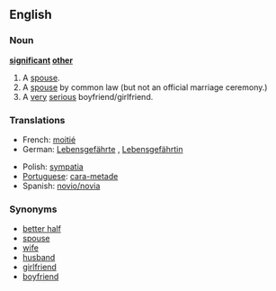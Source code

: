 ==English==

===Noun===
'''[[significant]] [[other]]'''
# A [[spouse]].
# A [[spouse]] by common law (but not an official marriage ceremony.)
# A [[very]] [[serious]] boyfriend/girlfriend.

===Translations===
{{top}}
*French: [[moitié]] {{f}}
*German: [[Lebensgefährte]] {{m}}, [[Lebensgefährtin]] {{f}}
{{mid}}
*Polish: [[sympatia]] {{f}}
*[[Portuguese]]: [[cara-metade]] {{f}}
*Spanish: [[novio/novia]] {{f}}
{{bottom}}

===Synonyms===
*[[better half]]
*[[spouse]]
*[[wife]]
*[[husband]]
*[[girlfriend]]
*[[boyfriend]]